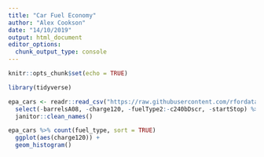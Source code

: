 ```yaml
---
title: "Car Fuel Economy"
author: "Alex Cookson"
date: "14/10/2019"
output: html_document
editor_options: 
  chunk_output_type: console
---
```


```r
knitr::opts_chunk$set(echo = TRUE)
```

```r
library(tidyverse)

epa_cars <- readr::read_csv("https://raw.githubusercontent.com/rfordatascience/tidytuesday/master/data/2019/2019-10-15/big_epa_cars.csv") %>%
  select(-barrelsA08, -charge120, -fuelType2:-c240bDscr, -startStop) %>%
  janitor::clean_names()
```

```r
epa_cars %>% count(fuel_type, sort = TRUE)
  ggplot(aes(charge120)) +
  geom_histogram()
```


